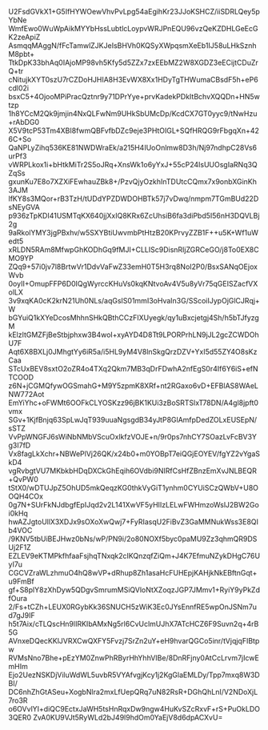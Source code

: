 U2FsdGVkX1+G5IfHYWOewVhvPvLpg54aEgihKr23JJoKSHCZ/iiSDRLQey5pYbNe
WmfEwo0WuWpAikMYYbHssLubtlcLoypvWRJPnEQU96vzQeKZDHLGeEcGK2zeApiZ
AsmqqMAggN/fFcTamwlZJKJeIsBHVh0KQSyXWpqsmXeEb1IJ58uLHkSznhM8pbt+
TtkDpK33bhAq0IAjoMP98vh5Kfy5d5ZZx7zxEEbMZ2W8XGDZ3eECijtCDuZrQ+tr
cNitujkXYT0szU7rCZDoHJHIA8H3EvWX8Xx1HDyTgTHWumaCBsdF5h+eP6cdl02i
bsxC5+4OjooMPiPracQztnr9y71DPrYye+prvKadekPDkItBchvXQQDn+HN5wtzp
1h8YCcM2Qk9jmjin4NxQLFwNm9UHkSbUMcDp/KcdCX7GT0yyc9/tNwHzu+rAbDG0
X5V9tcP53Tm4XBI8fwmQBFvfbDZc9eje3PHtOIGL+SQfHRQG9rFbgqXn+426C+So
QaNPLyZihq536KE81NWDWraEk/a215H4IUoOnlmw8D3h/Nj97ndhpC28Vs6urPf3
vWRPLkox1i+bHtkMiTr2S5oJRq+XnsWk1o6yYxJ+55cP24IsUUOsgIaRNq3QZqSs
gxunKu7E8o7XZXiFEwhauZBk8+/PzvQjyOzkhInTDUtcCQmx7x9onbXGinKh3AJM
lfKY8s3MQor+rB3TzH/tUDdYPZDWDOHBTk57j7vDwq/nmpm7TGmBUd22DsNEyGVA
p936zTpKDI41USMTqKX640jjXxIQ8KRx6ZcUhsiB6fa3diPbd5I56nH3DQVLBj2g
9aRkolYMY3jgPBxhv/w5SXYBtiUwvmbPtHtzB20KPrvyZZB1F++u5K+Wf1uWedt5
xRLDN5RAm8MfwpGhKODhGq9fMJI+CLLISc9DisnRIjZGRCeGO/j8To0EX8CMO9YP
ZQq9+57i0jv7l8BrtwVr1DdvVaFwZ33emH0T5H3rq8NoI2P0/BsxSANqOEjoxWvb
0oyII+OmupFFP6D0IQgWyrccKHuVs0kqKNtvoAv4V5u8yVr75qGEISZacfVXolLX
3v9xqKA0cK2krN21Uh0NLs/aqGsIS01mmI3oHvaIn3G/SScoiIJypOjGlCJRqj+W
bGYuiQ1kXYeDcosMhhnSHkQBthCCzFIXUyegk/qy1uBxcjetgj4Sh/h5bTJfyzgM
kElzItGMZFjBeStbjphxw3B4woI+xyAYD4D8Tt9LPORPrhLN9jJL2gcZCWDOhU7F
Aqt6X8BXLj0JMhgtYy6iR5a/i5HL9yM4V8lnSkgQrzDZV+YxI5d55ZY4O8sKzCaa
STcUxBEV8sxtO2oZR4o4TXq2Qkm7MB3qDrFDwhA2nfEgS0r4If6Y6iS+efNTCOOD
z6N+jCGMQfywOGSmahG+M9Y5zpmK8XRf+nt2RGaxo6vD+EFBlAS8WAeLNW772Aot
EmYiYhc+oFWMt6OOFkCLYOSKzz96jBK1KUi3zBoSRTSlxT78DN/A4gl8jpft0vmx
SGv+1KjfBnjq63SpLwJqT939uuaNgsgdB34yJtP8GlAmfpDedZOLxEUSEpN/sSTZ
VvPpWNGFJ6sWiNbNMbVScuOxlkfzVOJE+n/9r0ps7nhCY7SOazLvFcBV3Yg3I7fD
Vx8fagLkXchr+NBWePlVj26QK/x24b0+m0YOBpT7eiQGjEOYEV/fgYZ2vYgaSkD4
vgRvbgtVU7MKbkbHDqDXCkGhEqih6OVdbi9NIRfCsHfZBnzEmXvJNLBEQR+QvPW0
tStX0/wDTUJpZ5OhUD5mkQeqzKG0thkVyGiT1ynhm0CYUiSCzQWbV+U8OOQH4COx
0g7N+SUrFkNJdbgfEpIJqd2v2L141XwVF5yHIIzLELwFWHmzoWslJ2BW2Goi0kHq
hwAZJgtoUllX3XDJx9sOXoXwQwj7+FyRIasqU2FiBvZ3GaMMNukWss3E8QIb4VOC
/9KNV5tbUiBEJHwz0bNs/wP/PN9i/2o80NOXf5byc0paMU9Zz3qhmQR9DSUj2F1Z
EZLEV9eKTMPkfhfaaFsjhqTNxqk2cIKQnzqfZiQm+J4K7EfmuNZykDHgC76UyI7u
CGCVZraWLzhmuO4hQ8wVP+dRhup8Zh1asaHcFUHEpjKAHjkNkEBftnGqt+u9FmBf
gf+S8plY8zXhDyw5QDgvSmrumMSiQVloNtXZoqzJGP7JMmv1+RyiY9yPkZdfOura
2/Fs+tCZh+LEUX0RGybKk36SNUCH5zWiK3Ec0JYsEnnfRE5wpOnJSNm7ud7gJ9IF
h5t7Aix/cTLQscHn9lIRKIbAMxNg5rl6CvUclmUJhX7ATcHCZ6F9Suvn2q+4rB5G
AVnxeDQecKKlJVRXCwQXFY5Fvzj7SrZn2uY+eH9hvarQGCo5inr/tVjqjqFIBtpw
RVMsNno7Bhe+pEzYM0ZnwPhRByrHhYhhVIBe/8DnRFjny0AtCcLrvm7jIcwEmHIm
Ejo2UezNSKDjViluWdWL5uvbR5VYAfvgjKcy1j2KgGlaEMLDy/Tpp7mxq8W3DBI/
DC6nhZhGtASeu+XogbNlra2mxLfUepQRq7uN82RsR+DGhQhLnI/V2NDoXjL7ro3R
o6OVvlYI+diQC9EctxJaWH5tsHnRqxDw9ngw4HuKvSZcRxvF+rS+PuOkLDO3QER0
ZvA0KU9VJt5RyWLd2bJ49l9hdOm0YaEjV8d6dpACXvU=
